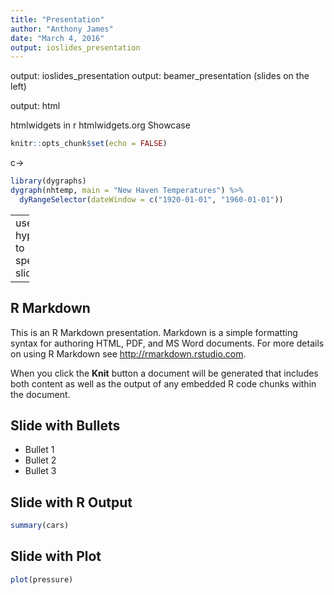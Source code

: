 ```yaml
---
title: "Presentation"
author: "Anthony James"
date: "March 4, 2016"
output: ioslides_presentation
---
```


output: ioslides_presentation
output: beamer_presentation  (slides on the left)

output: html

htmlwidgets in r
htmlwidgets.org
Showcase



```r
knitr::opts_chunk$set(echo = FALSE)
```

c->
```r
library(dygraphs)
dygraph(nhtemp, main = "New Haven Temperatures") %>% 
  dyRangeSelector(dateWindow = c("1920-01-01", "1960-01-01"))

```

---
use hypthens to spearate slides

---

## R Markdown

This is an R Markdown presentation. Markdown is a simple formatting syntax for authoring HTML, PDF, and MS Word documents. For more details on using R Markdown see <http://rmarkdown.rstudio.com>.

When you click the **Knit** button a document will be generated that includes both content as well as the output of any embedded R code chunks within the document.

## Slide with Bullets

- Bullet 1
- Bullet 2
- Bullet 3

## Slide with R Output

```r
summary(cars)
```

## Slide with Plot

```r
plot(pressure)
```

